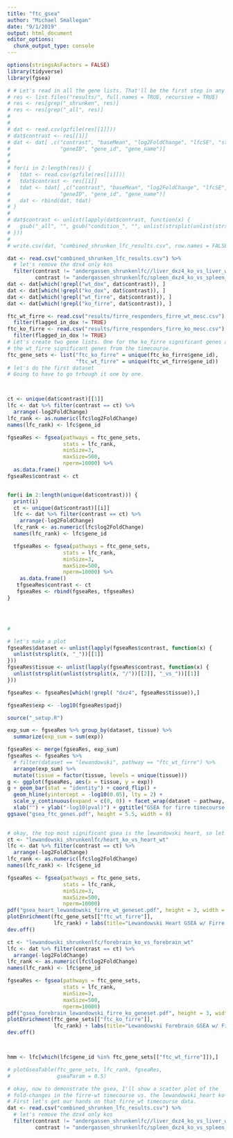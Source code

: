 ```yaml
---
title: "ftc_gsea"
author: "Michael Smallegan"
date: "9/1/2019"
output: html_document
editor_options: 
  chunk_output_type: console
---
```


```r
options(stringsAsFactors = FALSE)
library(tidyverse)
library(fgsea)
```

```r
# # Let's read in all the gene lists. That'll be the first step in any analysis.
# res <- list.files("results/", full.names = TRUE, recursive = TRUE)
# res <- res[grep("_shrunken", res)]
# res <- res[grep("_all", res)]
# 
# 
# dat <- read.csv(gzfile(res[[1]]))
# dat$contrast <- res[[1]]
# dat <- dat[ ,c("contrast", "baseMean", "log2FoldChange", "lfcSE", "stat", "pvalue", "padj",
#                "geneID", "gene_id", "gene_name")]
# 
# 
# for(i in 2:length(res)) {
#   tdat <- read.csv(gzfile(res[[i]]))
#   tdat$contrast <- res[[i]]
#   tdat <- tdat[ ,c("contrast", "baseMean", "log2FoldChange", "lfcSE", "stat", "pvalue", "padj",
#                "geneID", "gene_id", "gene_name")]
#   dat <- rbind(dat, tdat)
# }
# 
# dat$contrast <- unlist(lapply(dat$contrast, function(x) {
#   gsub("_all", "", gsub("condition_", "", unlist(strsplit(unlist(strsplit(x, "//"))[[2]], ".csv"))[[1]]))
# }))
# 
# write.csv(dat, "combined_shrunken_lfc_results.csv", row.names = FALSE)

dat <- read.csv("combined_shrunken_lfc_results.csv") %>%
  # let's remove the dzx4 only kos
  filter(contrast != "andergassen_shrunkenlfc//liver_dxz4_ko_vs_liver_wt",
         contrast != "andergassen_shrunkenlfc/spleen_dxz4_ko_vs_spleen_wt")
dat <- dat[which(!grepl("wt_dox", dat$contrast)), ]
dat <- dat[which(!grepl("ko_dox", dat$contrast)), ]
dat <- dat[which(!grepl("wt_firre", dat$contrast)), ]
dat <- dat[which(!grepl("ko_firre", dat$contrast)), ]
```

```r
ftc_wt_firre <- read.csv("results/firre_responders_firre_wt_mesc.csv") %>%
  filter(flagged_in_dox != TRUE)
ftc_ko_firre <- read.csv("results/firre_responders_firre_ko_mesc.csv") %>%
  filter(flagged_in_dox != TRUE)
# Let's create two gene lists. One for the ko_firre significant genes and one for 
# the wt_firre significant genes from the timecourse. 
ftc_gene_sets <- list("ftc_ko_firre" = unique(ftc_ko_firre$gene_id),
                      "ftc_wt_firre" = unique(ftc_wt_firre$gene_id))
# let's do the first dataset
# Going to have to go trhough it one by one. 



ct <- unique(dat$contrast)[[1]]
lfc <- dat %>% filter(contrast == ct) %>% 
  arrange(-log2FoldChange)
lfc_rank <- as.numeric(lfc$log2FoldChange)
names(lfc_rank) <- lfc$gene_id

fgseaRes <- fgsea(pathways = ftc_gene_sets, 
                  stats = lfc_rank,
                  minSize=3,
                  maxSize=500,
                  nperm=10000) %>%
  as.data.frame()
fgseaRes$contrast <- ct


for(i in 2:length(unique(dat$contrast))) {
  print(i)
  ct <- unique(dat$contrast)[[i]]
  lfc <- dat %>% filter(contrast == ct) %>% 
    arrange(-log2FoldChange)
  lfc_rank <- as.numeric(lfc$log2FoldChange)
  names(lfc_rank) <- lfc$gene_id

  tfgseaRes <- fgsea(pathways = ftc_gene_sets, 
                  stats = lfc_rank,
                  minSize=3,
                  maxSize=500,
                  nperm=10000) %>%
    as.data.frame()
   tfgseaRes$contrast <- ct
   fgseaRes <- rbind(fgseaRes, tfgseaRes)
}




# 

```

```r
# let's make a plot
fgseaRes$dataset <- unlist(lapply(fgseaRes$contrast, function(x) {
  unlist(strsplit(x, "_"))[[1]]
}))
fgseaRes$tissue <- unlist(lapply(fgseaRes$contrast, function(x) {
  unlist(strsplit(unlist(strsplit(x, "/"))[[2]], "_vs_"))[[1]]
}))

fgseaRes <- fgseaRes[which(!grepl( "dxz4", fgseaRes$tissue)),]

fgseaRes$exp <- -log10(fgseaRes$padj)

source("_setup.R")

exp_sum <- fgseaRes %>% group_by(dataset, tissue) %>%
  summarize(exp_sum = sum(exp))

fgseaRes <- merge(fgseaRes, exp_sum)
fgseaRes <- fgseaRes %>% 
  # filter(dataset == "lewandowski", pathway == "ftc_wt_firre") %>%
  arrange(exp_sum) %>%
  mutate(tissue = factor(tissue, levels = unique(tissue)))
g <- ggplot(fgseaRes, aes(x = tissue, y = exp))
g + geom_bar(stat = "identity") + coord_flip() + 
  geom_hline(yintercept = -log10(0.05), lty = 2) + 
  scale_y_continuous(expand = c(0, 0)) + facet_wrap(dataset ~ pathway, scales = "free_y") + 
  xlab("") + ylab("-log10(pval)") + ggtitle("GSEA for firre timecourse significant genes")
ggsave("gsea_ftc_genes.pdf", height = 5.5, width = 8)
  
```


```r
# okay, the top most significant gsea is the lewandowski heart, so let's plot taht one.
ct <- "lewandowski_shrunkenlfc/heart_ko_vs_heart_wt"
lfc <- dat %>% filter(contrast == ct) %>% 
  arrange(-log2FoldChange)
lfc_rank <- as.numeric(lfc$log2FoldChange)
names(lfc_rank) <- lfc$gene_id

fgseaRes <- fgsea(pathways = ftc_gene_sets, 
                  stats = lfc_rank,
                  minSize=3,
                  maxSize=500,
                  nperm=10000)
pdf("gsea_heart_lewandowski_firre_wt_geneset.pdf", height = 3, width = 7)
plotEnrichment(ftc_gene_sets[["ftc_wt_firre"]],
               lfc_rank) + labs(title="Lewandowski Heart GSEA w/ Firre WT iTg gene set")
dev.off()

ct <- "lewandowski_shrunkenlfc/forebrain_ko_vs_forebrain_wt"
lfc <- dat %>% filter(contrast == ct) %>% 
  arrange(-log2FoldChange)
lfc_rank <- as.numeric(lfc$log2FoldChange)
names(lfc_rank) <- lfc$gene_id

fgseaRes <- fgsea(pathways = ftc_gene_sets, 
                  stats = lfc_rank,
                  minSize=3,
                  maxSize=500,
                  nperm=10000)
pdf("gsea_forebrain_lewandowski_firre_ko_geneset.pdf", height = 3, width = 7)
plotEnrichment(ftc_gene_sets[["ftc_ko_firre"]],
               lfc_rank) + labs(title="Lewandowski Forebrain GSEA w/ Firre KO iTg gene set")
dev.off()



hmm <- lfc[which(lfc$gene_id %in% ftc_gene_sets[["ftc_wt_firre"]]),]

# plotGseaTable(ftc_gene_sets, lfc_rank, fgseaRes, 
#               gseaParam = 0.5)
```

```r
# okay, now to demonstrate the gsea, I'll show a scatter plot of the 
# fold-changes in the firre-wt timecourse vs. the lewandowski_heart ko
# First let's get our hands on that firre_wt timecourse data. 
dat <- read.csv("combined_shrunken_lfc_results.csv") %>%
  # let's remove the dzx4 only kos
  filter(contrast != "andergassen_shrunkenlfc//liver_dxz4_ko_vs_liver_wt",
         contrast != "andergassen_shrunkenlfc/spleen_dxz4_ko_vs_spleen_wt")
```



